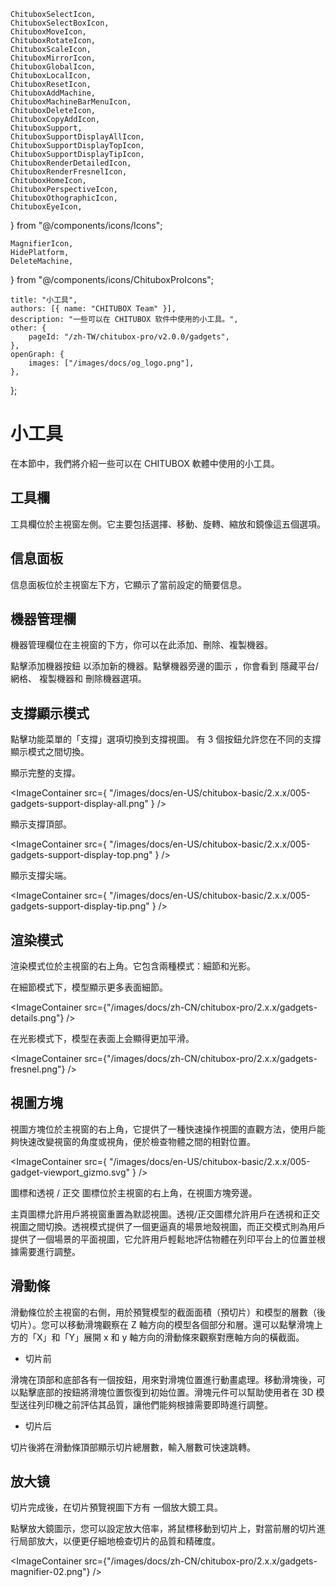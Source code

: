 	ChituboxSelectIcon,
	ChituboxSelectBoxIcon,
	ChituboxMoveIcon,
	ChituboxRotateIcon,
	ChituboxScaleIcon,
	ChituboxMirrorIcon,
	ChituboxGlobalIcon,
	ChituboxLocalIcon,
	ChituboxResetIcon,
	ChituboxAddMachine,
	ChituboxMachineBarMenuIcon,
	ChituboxDeleteIcon,
	ChituboxCopyAddIcon,
	ChituboxSupport,
	ChituboxSupportDisplayAllIcon,
	ChituboxSupportDisplayTopIcon,
	ChituboxSupportDisplayTipIcon,
	ChituboxRenderDetailedIcon,
	ChituboxRenderFresnelIcon,
	ChituboxHomeIcon,
	ChituboxPerspectiveIcon,
	ChituboxOthographicIcon,
	ChituboxEyeIcon,
} from "@/components/icons/Icons";

	MagnifierIcon,
	HidePlatform,
	DeleteMachine,
} from "@/components/icons/ChituboxProIcons";

	title: "小工具",
	authors: [{ name: "CHITUBOX Team" }],
	description: "一些可以在 CHITUBOX 软件中使用的小工具。",
	other: {
		pageId: "/zh-TW/chitubox-pro/v2.0.0/gadgets",
	},
	openGraph: {
		images: ["/images/docs/og_logo.png"],
	},
};

# 小工具

在本節中，我們將介紹一些可以在 CHITUBOX 軟體中使用的小工具。

## 工具欄

<ImageContainer src="/images/docs/zh-CN/chitubox-pro/2.x.x/toolbar.png" />

工具欄位於主視窗左側。它主要包括<Link href="/zh-TW/chitubox-pro/latest/model-processing#選擇">選擇</Link>、<Link href="/zh-TW/chitubox-pro/latest/model-processing#移動">移動</Link>、<Link href="/zh-TW/chitubox-pro/latest/model-processing#旋轉">旋轉</Link>、<Link href="/zh-TW/chitubox-pro/latest/model-processing#縮放">縮放</Link>和<Link href="/zh-TW/chitubox-pro/latest/model-processing#鏡像">鏡像</Link>這五個選項。

## 信息面板

信息面板位於主視窗左下方，它顯示了當前設定的簡要信息。

## 機器管理欄

機器管理欄位在主視窗的下方，你可以在此添加、刪除、複製機器。

點擊添加機器按鈕 <ChituboxAddMachine /> 以添加新的機器。點擊機器旁邊的圖示 <ChituboxMachineBarMenuIcon />，你會看到 <ChituboxEyeIcon /> 隱藏平台/網格、<ChituboxCopyAddIcon /> 複製機器和 <DeleteMachine /> 刪除機器選項。

## 支撐顯示模式

點擊功能菜單的「支撐」選項切換到支撐視圖。 有 3 個按鈕允許您在不同的支撐顯示模式之間切換。

<ChituboxSupportDisplayAllIcon /> 顯示完整的支撐。

<ImageContainer
	src={
		"/images/docs/en-US/chitubox-basic/2.x.x/005-gadgets-support-display-all.png"
	}
/>

<ChituboxSupportDisplayTopIcon /> 顯示支撐頂部。

<ImageContainer
	src={
		"/images/docs/en-US/chitubox-basic/2.x.x/005-gadgets-support-display-top.png"
	}
/>

<ChituboxSupportDisplayTipIcon /> 顯示支撐尖端。

<ImageContainer
	src={
		"/images/docs/en-US/chitubox-basic/2.x.x/005-gadgets-support-display-tip.png"
	}
/>

## 渲染模式

渲染模式位於主視窗的右上角。它包含兩種模式：細節和光影。

<ChituboxRenderDetailedIcon /> 在細節模式下，模型顯示更多表面細節。

<ImageContainer
	src={"/images/docs/zh-CN/chitubox-pro/2.x.x/gadgets-details.png"}
/>

<ChituboxRenderFresnelIcon /> 在光影模式下，模型在表面上会顯得更加平滑。

<ImageContainer
	src={"/images/docs/zh-CN/chitubox-pro/2.x.x/gadgets-fresnel.png"}
/>

## 視圖方塊

視圖方塊位於主視窗的右上角，它提供了一種快速操作視圖的直觀方法，使用戶能夠快速改變視窗的角度或視角，便於檢查物體之間的相對位置。

<ImageContainer
	src={
		"/images/docs/en-US/chitubox-basic/2.x.x/005-gadget-viewport_gizmo.svg"
	}
/>

<ChituboxHomeIcon /> 圖標和透視 <ChituboxPerspectiveIcon /> /
正交 <ChituboxOthographicIcon /> 圖標位於主視窗的右上角，在視圖方塊旁邊。

主頁圖標允許用戶將視窗重置為默認視圖。透視/正交圖標允許用戶在透視和正交視圖之間切換。透視模式提供了一個更逼真的場景地殼視圖，而正交模式則為用戶提供了一個場景的平面視圖，它允許用戶輕鬆地評估物體在列印平台上的位置並根據需要進行調整。

## 滑動條

滑動條位於主視窗的右側，用於預覽模型的截面面積（預切片）和模型的層數（後切片）。您可以移動滑塊觀察在 Z 軸方向的模型各個部分和層。還可以點擊滑塊上方的「X」和「Y」展開 x 和 y 軸方向的滑動條來觀察對應軸方向的橫截面。

<div className="flex justify-center items-center">
	<div className="flex-1 p-2">
		<ImageContainer
			src={"/images/docs/zh-CN/chitubox-pro/2.x.x/gadget-slider-xy.png"}
			style={{ width: "400px" }}
		/>
	</div>
	<div className="flex-1">
		<ImageContainer
			src={"/images/docs/zh-CN/chitubox-pro/2.x.x/gadget-slider.png"}
			style={{ height: "600px" }}
		/>
	</div>
	<div className="flex-1">
		<ImageContainer
			src={
				"/images/docs/zh-CN/chitubox-pro/2.x.x/gadget-slider-after-slicing.png"
			}
			style={{ height: "600px" }}
		/>
	</div>
</div>

-   切片前

滑塊在頂部和底部各有一個按鈕，用來對滑塊位置進行動畫處理。移動滑塊後，可以點擊底部的<ResetSliderIcon />按鈕將滑塊位置恢復到初始位置。滑塊元件可以幫助使用者在 3D 模型送往列印機之前評估其品質，讓他們能夠根據需要即時進行調整。

-   切片后

切片後將在滑動條頂部顯示切片總層數，輸入層數可快速跳轉。

## 放大镜

切片完成後，在切片預覽視圖下方有 <MagnifierIcon /> 一個放大鏡工具。

點擊放大鏡圖示，您可以設定放大倍率，將鼠標移動到切片上，對當前層的切片進行局部放大，以便更仔細地檢查切片的品質和精確度。

<ImageContainer
	src={"/images/docs/zh-CN/chitubox-pro/2.x.x/gadgets-magnifier-02.png"}
/>
